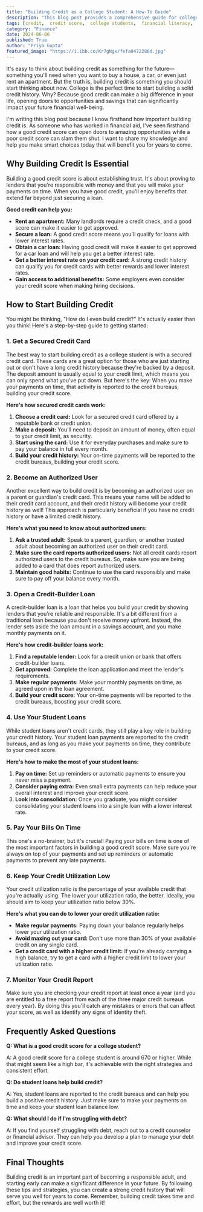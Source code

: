 ```yaml
---
title: "Building Credit as a College Student: A How-To Guide"
description: "This blog post provides a comprehensive guide for college students on building a strong credit history. Learn about secured credit cards, authorized user status, credit-builder loans, and other practical strategies to establish good credit."
tags: [credit,  credit score,  college students,  financial literacy,  personal finance,  credit building,  credit cards,  loans,  student loans,  financial planning,  money management]
category: "Finance"
date: 2024-06-06
published: True
author: "Priya Gupta"
featured_image: "https://i.ibb.co/Kr7gNgx/fefa0472286d.jpg"
---
```



It's easy to think about building credit as something for the future—something you'll need when you want to buy a house, a car, or even just rent an apartment. But the truth is, building credit is something you should start thinking about now. College is the perfect time to start building a solid credit history. Why?  Because good credit can make a big difference in your life, opening doors to opportunities and savings that can significantly impact your future financial well-being.

I'm writing this blog post because I know firsthand how important building credit is.  As someone who has worked in financial aid, I've seen firsthand how a good credit score can open doors to amazing opportunities while a poor credit score can slam them shut. I want to share my knowledge and help you make smart choices today that will benefit you for years to come.

## Why Building Credit Is Essential

Building a good credit score is about establishing trust. It's about proving to lenders that you're responsible with money and that you will make your payments on time. When you have good credit, you'll enjoy benefits that extend far beyond just securing a loan. 

**Good credit can help you:**

* **Rent an apartment:** Many landlords require a credit check, and a good score can make it easier to get approved.
* **Secure a loan:**  A good credit score means you'll qualify for loans with lower interest rates. 
* **Obtain a car loan:** Having good credit will make it easier to get approved for a car loan and will help you get a better interest rate.
* **Get a better interest rate on your credit card:**  A strong credit history can qualify you for credit cards with better rewards and lower interest rates.
* **Gain access to additional benefits:** Some employers even consider your credit score when making hiring decisions.

## How to Start Building Credit

You might be thinking, "How do I even build credit?" It's actually easier than you think! Here's a step-by-step guide to getting started:

### 1. Get a Secured Credit Card 

The best way to start building credit as a college student is with a secured credit card. These cards are a great option for those who are just starting out or don't have a long credit history because they're backed by a deposit. The deposit amount is usually equal to your credit limit, which means you can only spend what you've put down.  But here's the key:  When you make your payments on time, that activity is reported to the credit bureaus, building your credit score.

**Here's how secured credit cards work:**

1. **Choose a credit card:** Look for a secured credit card offered by a reputable bank or credit union.
2. **Make a deposit:** You'll need to deposit an amount of money, often equal to your credit limit, as security.
3. **Start using the card:** Use it for everyday purchases and make sure to pay your balance in full every month.
4. **Build your credit history:** Your on-time payments will be reported to the credit bureaus, building your credit score.

### 2. Become an Authorized User 

Another excellent way to build credit is by becoming an authorized user on a parent or guardian's credit card. This means your name will be added to their credit card account, and their credit history will become your credit history as well!  This approach is particularly beneficial if you have no credit history or have a limited credit history.  

**Here's what you need to know about authorized users:**

1. **Ask a trusted adult:** Speak to a parent, guardian, or another trusted adult about becoming an authorized user on their credit card.
2. **Make sure the card reports authorized users:**  Not all credit cards report authorized users to the credit bureaus. So, make sure you are being added to a card that does report authorized users.
3. **Maintain good habits:** Continue to use the card responsibly and make sure to pay off your balance every month.

### 3. Open a Credit-Builder Loan

A credit-builder loan is a loan that helps you build your credit by showing lenders that you're reliable and responsible.  It's a bit different from a traditional loan because you don't receive money upfront. Instead, the lender sets aside the loan amount in a savings account, and you make monthly payments on it. 

**Here's how credit-builder loans work:**

1. **Find a reputable lender:** Look for a credit union or bank that offers credit-builder loans.
2. **Get approved:**  Complete the loan application and meet the lender's requirements.
3. **Make regular payments:**  Make your monthly payments on time, as agreed upon in the loan agreement.
4. **Build your credit score:**  Your on-time payments will be reported to the credit bureaus, boosting your credit score.

### 4. Use Your Student Loans

While student loans aren't credit cards, they still play a key role in building your credit history.  Your student loan payments are reported to the credit bureaus, and as long as you make your payments on time, they contribute to your credit score.

**Here's how to make the most of your student loans:**

1. **Pay on time:**  Set up reminders or automatic payments to ensure you never miss a payment.
2. **Consider paying extra:**  Even small extra payments can help reduce your overall interest and improve your credit score.
3. **Look into consolidation:**  Once you graduate, you might consider consolidating your student loans into a single loan with a lower interest rate.

### 5. Pay Your Bills On Time

This one's a no-brainer, but it's crucial! Paying your bills on time is one of the most important factors in building a good credit score.  Make sure you're always on top of your payments and set up reminders or automatic payments to prevent any late payments.

### 6. Keep Your Credit Utilization Low

Your credit utilization ratio is the percentage of your available credit that you're actually using. The lower your utilization ratio, the better. Ideally, you should aim to keep your utilization ratio below 30%.

**Here's what you can do to lower your credit utilization ratio:**

* **Make regular payments:** Paying down your balance regularly helps lower your utilization ratio.
* **Avoid maxing out your card:** Don't use more than 30% of your available credit on any single card.
* **Get a credit card with a higher credit limit:** If you're already carrying a high balance, try to get a card with a higher credit limit to lower your utilization ratio.

### 7. Monitor Your Credit Report

Make sure you are checking your credit report at least once a year (and you are entitled to a free report from each of the three major credit bureaus every year). By doing this you'll catch any mistakes or errors that can affect your score, as well as identify any signs of identity theft.

## Frequently Asked Questions

**Q: What is a good credit score for a college student?**

A:  A good credit score for a college student is around 670 or higher. While that might seem like a high bar, it's achievable with the right strategies and consistent effort.

**Q:  Do student loans help build credit?**

A: Yes, student loans are reported to the credit bureaus and can help you build a positive credit history. Just make sure to make your payments on time and keep your student loan balance low.

**Q: What should I do if I'm struggling with debt?**

A:  If you find yourself struggling with debt, reach out to a credit counselor or financial advisor. They can help you develop a plan to manage your debt and improve your credit score.

## Final Thoughts

Building credit is an important part of becoming a responsible adult, and starting early can make a significant difference in your future. By following these tips and strategies, you can create a strong credit history that will serve you well for years to come.  Remember, building credit takes time and effort, but the rewards are well worth it!
